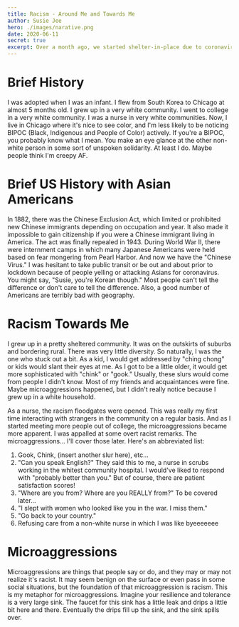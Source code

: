 ```yaml
---
title: Racism - Around Me and Towards Me
author: Susie Jee
hero: ./images/narative.png
date: 2020-06-11
secret: true
excerpt: Over a month ago, we started shelter-in-place due to coronavirus. Around that time, I was pretty anxious. I was worried about loved ones, health care workers, getting coronavirus, job security, going back to working as a nurse, and how the federal & state governments were going (or not going to) respond.
---
```


# Brief History

I was adopted when I was an infant. I flew from South Korea to Chicago at almost 5 months old. I grew up in a very 
white community. I went to college in a very white community. I was a nurse in very white communities. 
Now, I live in Chicago where it's nice to see color, and I'm less likely to be noticing BIPOC (Black, Indigenous and People of Color) 
actively. If you're a BIPOC, you probably know what I mean. You make an eye glance at the other non-white person 
in some sort of unspoken solidarity. At least I do. Maybe people think I'm creepy AF.

# Brief US History with Asian Americans

In 1882, there was the Chinese Exclusion Act, which limited or prohibited new Chinese immigrants depending on occupation and year. It
also made it impossible to gain citizenship if you were a Chinese immigrant living in America. The act was finally repealed in 1943. 
During World War II, there were internment camps in which many Japanese Americans were held based on fear mongering from Pearl 
Harbor. And now we have the "Chinese Virus." I was hesitant to take public transit or be out and about prior to lockdown because of 
people yelling or attacking Asians for coronavirus. You might say, "Susie, you're Korean though." Most people can't tell the difference
or don't care to tell the difference. Also, a good number of Americans are terribly bad with geography.

# Racism Towards Me

I grew up in a pretty sheltered community. It was on the outskirts of suburbs and bordering rural. There was very little diversity. 
So naturally, I was the one who stuck out a bit. As a kid, I would get addressed by "ching chong" or kids would slant their eyes 
at me. As I got to be a little older, it would get more sophisticated with "chink" or "gook." Usually, these slurs would come from 
people I didn't know. Most of my friends and acquaintances were fine. Maybe microaggressions happened, but I didn't really notice 
because I grew up in a white household. 

As a nurse, the racism floodgates were opened. This was really my first time interacting with strangers in the community on a 
regular basis. And as I started meeting more people out of college, the microaggressions became more apparent. I was appalled 
at some overt racist remarks. The microaggressions... I'll cover those later. Here's an abbreviated list: 

1. Gook, Chink, (insert another slur here), etc...
2. "Can you speak English?" They said this to me, a nurse in scrubs working in the whitest community hospital. I would've liked to 
respond with "probably better than you." But of course, there are patient satisfaction scores!
3. "Where are you from? Where are you REALLY from?" To be covered later...
4. "I slept with women who looked like you in the war. I miss them."
5. "Go back to your country."
6. Refusing care from a non-white nurse in which I was like byeeeeeee


# Microaggressions

Microaggressions are things that people say or do, and they may or may not realize it's racist. It may seem benign on the surface or even 
pass in some social situations, but the foundation of that microaggression is racism. This is my metaphor for microaggressions. Imagine 
your resilience and tolerance is a very large sink. The faucet for this sink has a little leak and drips a little bit here and there. 
Eventually the drips fill up the sink, and the sink spills over. 